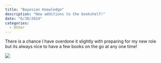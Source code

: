 ```yaml
---
title: "Bayesian Knowledge"
description: "New additions to the bookshelf!"
date: "6/30/2024"
categories:
  - Other
---
```


There is a chance I have overdone it slightly with preparing for my new role but its always nice to have a few books on the go at any one time!

![](/_images/books.jpg){fig-align="center"}
